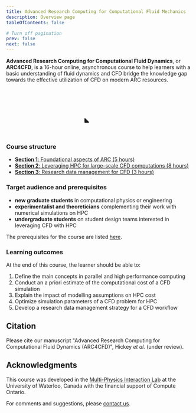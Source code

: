 ```yaml
---
title: Advanced Research Computing for Computational Fluid Mechanics
description: Overview page
tableOfContents: false

# Turn off pagination
prev: false
next: false
---
```


  **Advanced Research Computing for Computational Fluid Dynamics**, or **ARC4CFD**, is a 16-hour online, asynchronous course to help learners with a basic understanding of fluid dynamics and CFD bridge the knowledge gap towards the effective utilization of CFD on modern ARC resources. 
<p align="center">
<svg color='var(--sl-color-text-accent)' overflow='visible' viewbox='30 30 1024 1024' width='25%' height='auto' fill='none' stroke='var(--sl-color-text-accent)' stroke-width='52' opacity='1' stroke-linecap='round' stroke-linejoin='round' font-size='1em'><g><path d="M139.142 283.654C139.142 202.604 204.846 136.9 285.896 136.9L742.14 136.9C823.19 136.9 888.894 202.604 888.894 283.654L888.894 739.898C888.894 820.947 823.19 886.651 742.14 886.651L285.896 886.651C204.846 886.651 139.142 820.947 139.142 739.898L139.142 283.654Z"/><path d="M237.271 700.043C229.787 692.637 217.09 698.069 217.278 708.596L218.64 784.843C218.755 791.292 224.052 796.44 230.502 796.371L305.387 795.569C315.814 795.457 320.93 782.821 313.518 775.487L237.271 700.043Z" fill="currentColor" stroke="none"/><path d="M115.178 382.082L30.7625 382.103"/><path d="M994.98 379.767L910.565 379.788"/><path d="M648.316 113.056L648.541 28.641"/><path d="M646.106 996.981L645.925 912.566"/><path d="M113.435 511.754L29.0199 511.776"/><path d="M993.238 509.439L908.822 509.461"/><path d="M518.649 110.934L518.874 26.5193"/><path d="M516.431 995.484L516.25 911.069"/><path d="M115.178 646.078L30.7625 646.099"/><path d="M994.98 643.763L910.565 643.784"/><path d="M384.321 112.284L384.546 27.8692"/><path d="M382.111 997.481L381.93 913.066"/><path d="M227.041 294.661C227.041 294.661 329.102 298.693 429.094 345.016C529.086 391.338 545.237 440.185 627.009 479.951C708.78 519.717 800.995 510.956 800.995 510.956"/><path d="M227.041 509.439C227.041 509.439 333.509 509.439 412.85 537.621C505.166 570.411 548.113 593.164 645.925 607.993C727.659 620.385 800.995 619.42 800.995 619.42"/></g></svg></p>




### Course structure
- [**Section 1**: Foundational aspects of ARC (5 hours)](https://arc4cfd.github.io/section1/outline/)
- [**Section 2**: Leveraging HPC for large-scale CFD computations (8 hours)](https://arc4cfd.github.io/section2/outline/)
- [**Section 3**: Research data management for CFD (3 hours)](https://arc4cfd.github.io/section3/outline/)

### Target audience and prerequisites
- **new graduate students** in computational physics or engineering
- **experimentalist and theoreticians** complementing their work with numerical simulations on HPC
- **undergraduate students** on student design teams interested in leveraging CFD with HPC

The prerequisites  for the course are listed [here](https://arc4cfd.github.io/prereqs).


### Learning outcomes
At the end of this course, the learner should be able to:
1. Define the main concepts in parallel and high performance computing
2. Conduct an a priori estimate of the computational cost of a CFD simulation
3. Explain the impact of modelling assumptions on HPC cost
4. Optimize simulation parameters of a CFD problem for HPC
5. Develop a research data management strategy for a CFD workflow



## Citation
Please cite our manuscript "Advanced Research Computing for Computational Fluid Dynamics (ARC4CFD)", Hickey *et al.* (under review).

## Acknowledgments  
This course was developed in the [Multi-Physics Interaction Lab](https://www.mpilab.ca) at the University of Waterloo, Canada with the financial support of Compute Ontario.


For comments and suggestions, please [contact us](https://arc4cfd.github.io/contact/).



<br/>
<CardGrid>
  <LinkCard color="blue" title="Return to main page" href="https://arc4cfd.github.io"/>
  <LinkCard title="Let's get started: Section 1" href="https://arc4cfd.github.io/section1/part1"/>
</CardGrid>

<br/>